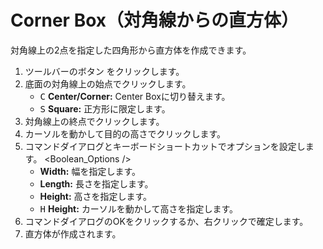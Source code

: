 
# Corner Box（対角線からの直方体）

<Reference shortcut='Shift-B' command='Corner Box' button='ツールバー' />

対角線上の2点を指定した四角形から直方体を作成できます。

1. ツールバーのボタン <ButtonIcon type="button-corner-box" />をクリックします。
2. 底面の対角線上の始点でクリックします。
   - <kbd>C</kbd> **Center/Corner:** Center Boxに切り替えます。
   - <kbd>S</kbd> **Square:** 正方形に限定します。
3. 対角線上の終点でクリックします。
4. カーソルを動かして目的の高さでクリックします。
5. コマンドダイアログとキーボードショートカットでオプションを設定します。
   <Boolean_Options />
   - **Width:** 幅を指定します。
   - **Length:** 長さを指定します。
   - **Height:** 高さを指定します。
   - <kbd>H</kbd> **Height:** カーソルを動かして高さを指定します。
5. コマンドダイアログのOKをクリックするか、右クリックで確定します。
6. 直方体が作成されます。





